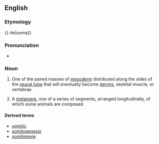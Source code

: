 ==English==
===Etymology===

{{-ite|soma}}

===Pronunciation===

*{{IPA|ˈsoʊmaɪt}} {{qualifier|US}}

===Noun===
{{en-noun}}

#{{embryology}} One of the paired masses of [[mesoderm]] distributed along the sides of the [[neural tube]] that will eventually become [[dermis]], skeletal muscle, or vertebrae.
# {{anatomy}} A [[metamere]], one of a series of segments, arranged longitudinally, of which some animals are composed.

====Derived terms====
*[[somitic]]
*[[somitogenesis]]
*[[somitomere]]